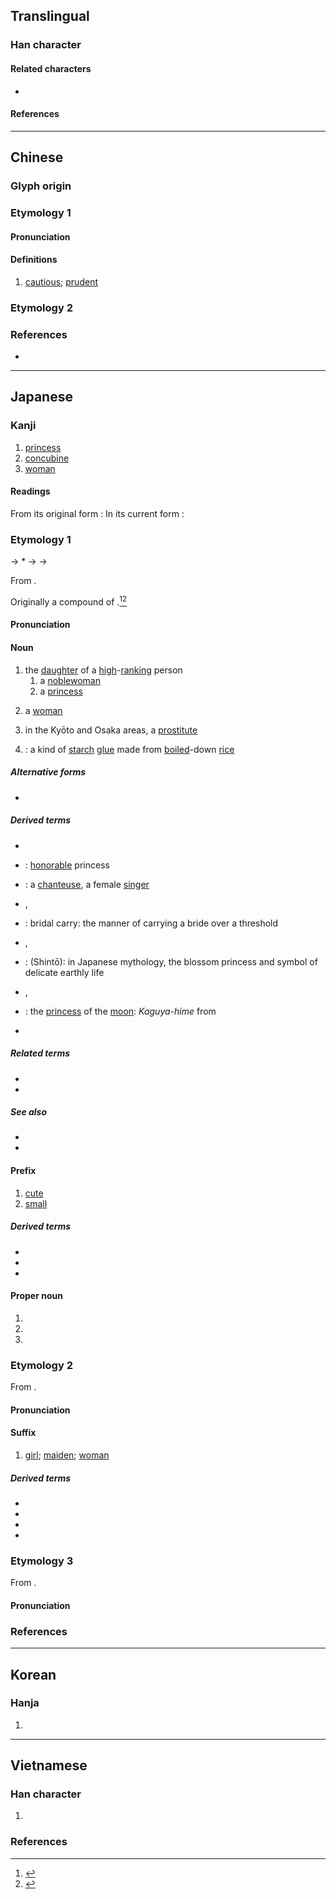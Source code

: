 {{also|姬}}
{{character info}}
==Translingual==

===Han character===
{{Han char|rn=38|rad=女|as=06|asj+=07|sn=9|snj+=10|four=41417|canj=VSLL,XVSLL|ids=⿰女臣}}

====Related characters====
* {{l|mul|姬}} {{q|Original form for the meaning "[[princess]]"}}

====References====
{{Han ref|kx=0260.220|dkj=06229|dj=0526.210|hdz=21043.040|uh=59EB}}

----

==Chinese==

===Glyph origin===
{{Han compound|女|臣|c1=s|c2=p|t1=woman|ls=psc}}

===Etymology 1===
{{zh-forms}}

====Pronunciation====
{{zh-pron
|m=zhěn
|mc=
|cat=v
}}

====Definitions====
{{zh-hanzi}}

# {{zh-hd}} [[cautious]]; [[prudent]]
#: {{zh-syn|謹慎}}

===Etymology 2===
{{zh-see|姬}}

===References===
* {{R:twedu|C02079}}

----

==Japanese==

===Kanji===
{{ja-kanji|grade=c|rs=女06}} <!-- Note: 姬 is not its kyūjitai form (Not found in Jōyō Kanji 2010) -->

# [[princess]]
# [[concubine]]
# [[woman]]

====Readings====
From its original form {{ja-l|姬}}:
{{ja-readings
|goon=き
|kanon=き
|kun=ひめ-
|nanori=こひめ, ひめさき, れもん
}}
In its current form {{ja-l|姫}}:
{{ja-readings
|goon=しん
|kanon=しん
|kun=かしこ-まる
}}

===Etymology 1===
<div style="float:right;">
{{wp|lang=ja}}
{{wp|Hime}}
</div>
{{ja-kanjitab|yomi=k|ひめ}}

{{IPAfont|⟨pi<sub>1</sub> me<sub>1</sub>⟩}} → *{{IPAchar|/pʲimʲe/}} → {{IPAchar|/fime/}} → {{IPAchar|/hime/}}

From {{inh|ja|ojp|sort=ひめ|-}}.

Originally a compound of {{compound|ja|sort=ひめ|日|tr1=hi|t1=[[sun]]|pos1=a prefix or appellation used in reference to the imperial family|女|tr2=me|t2=[[woman]]}}.<ref name="KDJ">{{R:Kokugo Dai Jiten}}</ref><ref name="DJR">{{R:Daijirin}}</ref>

====Pronunciation====
{{ja-pron|yomi=k|ひめ|acc=1|acc_ref=DJR}}

====Noun====
{{ja-noun|ひめ}}

# the [[daughter]] of a [[high]]-[[rank]]ing person
## a [[noblewoman]]
## a [[princess]]
##: {{syn|ja|王女|tr=ōjo|皇女|tr2=kōjo|プリンセス|tr3=purinsesu}}
# {{lb|ja|sort=ひめ|euphemistic}} a [[woman]]
#: {{ant|ja|彦|tr=hiko}}
# {{lb|ja|sort=ひめ|regional|_|slang}} in the Kyōto and Osaka areas, a [[prostitute]]
# {{short for|ja|姫糊|tr=himenori|nodot=1|sort=ひめ}}: a kind of [[starch]] [[glue]] made from [[boil]]ed-down [[rice]]

=====Alternative forms=====
* {{ja-r|媛|ひめ}}

=====Derived terms=====
{{der-top}}
* {{ja-r|姫%君|ひめ%ぎみ}}
* {{ja-r|姫%様|ひめ%-さま}}: [[honorable]] princess {{qualifier|term of address or reference}}
* {{ja-r|歌%姫|うた%ひめ}}: a [[chanteuse]], a female [[singer]]
* {{ja-r|弟%姫|おと%ひめ|rom=-}}, {{ja-r|乙%姫|おと%ひめ}}
* {{ja-r|お姫%様 抱っこ|お-ひめ%-さま だっこ}}: {{qualifier|slang}} bridal carry: the manner of carrying a bride over a threshold
* {{ja-r|織%姫|^おり%ひめ}}, {{ja-r|織り姫|おりひめ}}
* {{ja-r|木%花%之%開%耶%姫|^こ-の-%はな-%の-%さく-%や-%ひめ}}: (Shintō): in Japanese mythology, the blossom princess and symbol of delicate earthly life
* {{ja-r|佐%保%姫|^さ%ほ%ひめ}}, {{ja-r|佐%保%姫|^さ%お%ひめ}}
* {{ja-r|月の姫|つき-の-ひめ}}: the [[princess]] of the [[moon]]: ''Kaguya-hime'' from ''{{w|The Tale of the Bamboo Cutter}}''
* {{ja-r|舞%姫|まい%ひめ}}
{{der-bottom}}

=====Related terms=====
* {{ja-r|娘|むすめ|[[daughter]]}}
* {{ja-r|乙%女|おと%め|[[maiden]], [[virgin]]}}

=====See also=====
* {{ja-r|女%皇|じょ%こう|[[empress]]}}
* {{ja-r|女%王|じょ%おう|[[queen]]}}

====Prefix====
{{ja-pos|prefix|ひめ}}

# [[cute]]
# [[small]]

=====Derived terms=====
{{der-top}}
* {{ja-r|姫%鏡%台|ひめ%-きょう%だい}}
* {{ja-r|姫%小%松|ひめ%-こ%まつ}}
* {{ja-r|姫%百%合|ヒメ%ユ%リ}}
{{der-bottom}}

====Proper noun====
{{wp|lang=ja|姫 (姓)}}
{{ja-pos|proper|ひめ}}

# {{n-g|a [[place name]]}}
# {{surname|ja|A=a|nodot=1|sort=ひめ}}
# {{given name|ja|female|A=a|sort=ひめ}}

===Etymology 2===
{{ja-kanjitab|き|yomi=o}}
From {{der|ja|ltc|sort=き|-}} {{ltc-l|姬|id=1}}. <!-- Note: jɨ (id=1), not kɨ (id=2), second reading is a surname. -->

====Pronunciation====
{{ja-pron|き|yomi=o}}

====Suffix====
{{ja-pos|き|suffix}}

# [[girl]]; [[maiden]]; [[woman]]

=====Derived terms=====
{{der-top}}
* {{ja-r|寵%姫|ちょう%き}}
* {{ja-r|美%姫|び%き}}
* {{ja-r|舞%姫|ぶ%き}}
* {{ja-r|妖%姫|よう%き}}
{{der-bottom}}

===Etymology 3===
{{ja-kanjitab|しん|yomi=o}}
From {{der|ja|ltc|sort=しん|-}} {{ltc-l|姫|cautious; prudent}}.

====Pronunciation====
{{ja-pron|しん|yomi=o}}

===References===
<references/>

----

==Korean==

===Hanja===
{{ko-hanja/new|희}}

# {{hanja form of|희|{{alt form|ko|姬}}}}

----

==Vietnamese==

===Han character===
{{vi-readings|rs=女06
|hanviet=cơ-tdcntd
|phienthiet=
|nom=cơ-tdcntd
}}

# {{han tu form of|cơ|{{alt form|vi|姬}}}}

===References===
<references/>